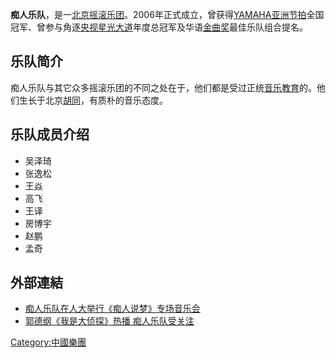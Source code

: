 {{unreferenced|time=2011-11-15T03:02:19+00:00}}

'''痴人乐队'''，是一[[北京|北京]][[摇滚乐团|摇滚乐团]]。2006年正式成立，曾获得[[YAMAHA亚洲节拍|YAMAHA亚洲节拍]]全国冠军、曾参与角逐[[中国中央电视台|央视]][[星光大道_(央视节目)|星光大道]]年度总冠军及华语[[金曲奖|金曲奖]]最佳乐队组合提名。

==乐队简介==
痴人乐队与其它众多摇滚乐团的不同之处在于，他们都是受过正统[[音乐教育|音乐教育]]的。他们生长于北京[[胡同|胡同]]，有质朴的音乐态度。

==乐队成员介绍==
*吴泽琦
*张逸松
*王焱
*高飞
*王译
*房博宇
*赵鹏
*孟奇

==外部連結==
* [http://music.yule.sohu.com/20111130/n327369474.shtml 痴人乐队在人大举行《痴人说梦》专场音乐会] {{Wayback|url=http://music.yule.sohu.com/20111130/n327369474.shtml |date=20111203181749 }}
* [https://web.archive.org/web/20110703034842/http://yule.tom.com/2010-11-10/1239/28991759.html 郭德纲《我是大侦探》热播 痴人乐队受关注]

[[Category:中國樂團|Category:中國樂團]]